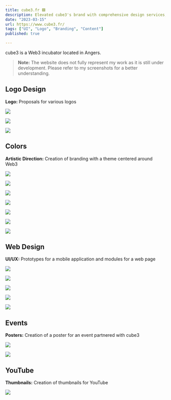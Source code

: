 ```yaml
---
title: cube3.fr 🟪
description: Elevated cube3's brand with comprehensive design services, including logo, UI, and social media identity for the Web3 incubator.
date: "2023-03-15"
url: https://www.cube3.fr/
tags: ["UI", "Logo", "Branding", "Content"]
published: true

---
```


cube3 is a Web3 incubator located in Angers.

> **Note:** The website does not fully represent my work as it is still under development. Please refer to my screenshots for a better understanding.

## Logo Design

**Logo:** Proposals for various logos

![](/cube3-logo-1.webp)

![](/cube3-logo-2.webp)

![](/cube3-logo-3.webp)

## Colors

**Artistic Direction:** Creation of branding with a theme centered around Web3

![](/cube3-test-1.webp)

![](/cube3-test-2.webp)

![](/cube3-test-3.webp)

![](/cube3-test-4.webp)

![](/cube3-da-1.webp)

![](/cube3-da-2.webp)

![](/cube3-da-3.webp)

## Web Design

**UI/UX:** Prototypes for a mobile application and modules for a web page

![](/cube3-ui.webp)

![](/cube3-mobile.webp)

![](/cube3-landing-1.webp)

![](/cube3-landing-2.webp)

![](/cube3-404.webp)

## Events

**Posters:** Creation of a poster for an event partnered with cube3

![](/cube3-affiche-1.webp)

![](/cube3-affiche-2.webp)

## YouTube

**Thumbnails:** Creation of thumbnails for YouTube

![](/cube3-minia-1.webp)
